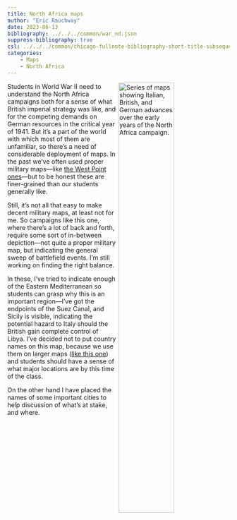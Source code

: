 ```yaml
---
title: North Africa maps
author: "Eric Rauchway"
date: 2023-06-13
bibliography: ../../../common/war_nd.json
suppress-bibliography: true
csl: ../../../common/chicago-fullnote-bibliography-short-title-subsequent.csl
categories:
    - Maps
    - North Africa
---
```


<img align="right" src="na_combine.png" alt="Series of maps showing Italian, British, and German advances over the early years of the North Africa campaign." width=50%>

Students in World War II need to understand the North Africa campaigns both for a sense of what British imperial strategy was like, and for the competing demands on German resources in the critical year of 1941. But it's a part of the world with which most of them are unfamiliar, so there's a need of considerable deployment of maps. In the past we've often used proper military maps---like [the West Point ones](https://www.westpoint.edu/academics/academic-departments/history/digital-history-center/atlases/world-war-two-europe)---but to be honest these are finer-grained than our students generally like.

Still, it's not all that easy to make decent military maps, at least not for me. So campaigns like this one, where there's a lot of back and forth, require some sort of in-between depiction---not quite a proper military map, but indicating the general sweep of battlefield events. I'm still working on finding the right balance. 

In these, I've tried to indicate enough of the Eastern Mediterranean so students can grasp why this is an important region---I've got the endpoints of the Suez Canal, and Sicily is visible, indicating the potential hazard to Italy should the British gain complete control of Libya. I've decided not to put country names on this map, because we use them on larger maps ([like this one](http://localhost:5505/posts/geolexigraph/)) and students should have a sense of what major locations are by this time of the class. 

On the other hand I have placed the names of some important cities to help discussion of what's at stake, and where.
